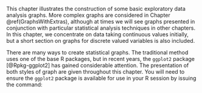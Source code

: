 ﻿This chapter illustrates the construction of some basic exploratory data
analysis graphs. More complex graphs are considered in
Chapter \@ref(GraphsWithExtras), although at times we will see graphs
presented in conjunction with particular statistical analysis techniques
in other chapters. In this chapter, we concentrate on data taking
continuous values initially, but a short section on graphs for discrete
valued variables is also included.

There are many ways to create statistical graphs. The traditional method
uses one of the base R packages, but in recent years, the
`ggplot2` package [@Rpkg-ggplot2] has gained considerable attention. The
presentation of both styles of graph are given throughout this chapter.
You will need to ensure the `ggplot2` package is available for
use in your R session by issuing the command: 

